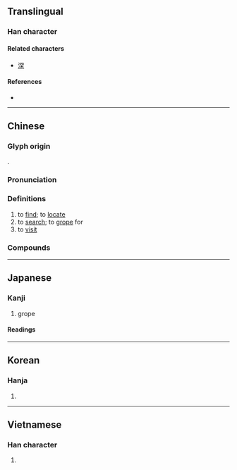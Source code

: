 {{character info/new}}
==Translingual==

===Han character===
{{Han char|rn=64|rad=手|as=08|sn=11|four=57094|canj=QBCD|ids=⿰扌罙}}

====Related characters====
* [[深]]

====References====
* {{Han ref|kx=0438.140|dkj=12276|dj=0788.120|hdz=31907.060|uh=63A2|ud=25506|bh=B1B4|bd=45492}}

----

==Chinese==
{{zh-forms|alt=𢲘}}

===Glyph origin===
{{Han etym}}
{{Han compound|手|alt1=扌|t1=hand|𥥍|ls=psc|c1=s|c2=p}}.

===Pronunciation===
{{zh-pron
|m=tàn
|c=taam3,taam1
|h=pfs=tâm/tham
|md=
|mn=thàm/tw:tham
|w=2thoe
|mc=y
|oc=y
|cat=v
}}

===Definitions===
{{zh-hanzi}}

# to [[find]]; to [[locate]]
# to [[search]]; to [[grope]] for
# to [[visit]]

===Compounds===
{{zh-der|偵探小說|伸頭探腦|巴頭探腦|密探|包探|哨探|伺探|偵探|刺探|一探究竟|太空探險|勘探|四郎探母|喝探|探悉|探看|探陰山|探班|探訪|探丸|探檢|探幽索隱|扒頭探腦|樂探|探騎|探子|探查|祕探|探花|探本溯源|探身子|探花郎|探驪獲珠|探消息|探詢|探題|探海|探驪得珠|探奧索隱|探信|探馬|探賾索微|探勘|探刺|探軍人|探淵索珠|探喪|探照燈|探親家|探鉤|探尋勝跡|探視|探湯|探春之宴|探賾索隱|探測|探察|探鬮|探望|探囊胠篋|探竿影草|探底|探軍|探頭探腦|探源|探親|探戈|探虎口|研幾探賾|探細人|探房|探幽窮賾|探路|眺探|探知|探身|探囊|探尋|狗探湯|探頭舒腦|探事人|探討|探春|探友|探聽|探傷|探口風|探索|探究|探囊取物|打探|探腰|探險|暗探|探花宴|探先|探頭|探頭縮腦|探監|探風聲|探問|探爪兒|探病|探求|星探|探取|探籌|探個究竟|探險家|探礦|探異玩奇|探測船|探本窮源|探手|探奇訪勝|探奇窮異|探員|探口氣|探候|踅探|遙感探測|討探|鑽探|體探|試探|窺探|細探人|迴聲探測|警探|深探海|探海轉}}

----

==Japanese==

===Kanji===
{{ja-kanji|grade=6|rs=手08}}

# grope

====Readings====
{{ja-readings
|goon=とん<とん<とむ
|kanon=たん<たん<たむ
|kun=さが-す, さぐ-る
}}

----

==Korean==

===Hanja===
{{ko-hanja|hangeul=탐|eumhun=|rv=tam|mr=t'am|y=tham}}

# {{defn|lang=ko|sort=手08}}

----

==Vietnamese==

===Han character===
{{vi-hantu|[[thám]], [[phăm]], [[thăm]], [[thớm]], [[xăm]], [[xom]], [[tham]]|rs=手08}}

# {{defn|lang=vi|sort=手08}}